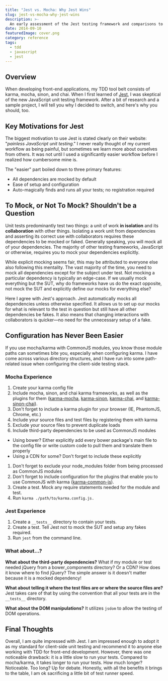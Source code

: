 ```yaml
---
title: "Jest vs. Mocha: Why Jest Wins"
slug: jest-vs-mocha-why-jest-wins
description: >-
  An early assessment of the Jest testing framework and comparisons to mocha/karma.
date: 2014-09-10
featuredImage: cover.png
category: reference
tags:
  - tdd
  - javascript
  - jest
---
```


## Overview

When developing front-end applications, my TDD tool belt consists of karma, mocha, sinon, and chai. When I first learned of [Jest](http://facebook.github.io/jest), I was skeptical of the new JavaScript unit testing framework. After a bit of research and a sample project, I will tell you why I decided to switch, and here's why you should, too.

## Key Motivations for Jest

The biggest motivation to use Jest is stated clearly on their website: "_painless JavaScript unit testing_." I never really thought of my current workflow as being painful, but sometimes we learn more about ourselves from others. It was not until I used a significantly easier workflow before I realized how cumbersome mine is.

The "easier" part boiled down to three primary features:

- All dependencies are mocked by default
- Ease of setup and configuration
- Auto-magically finds and runs all your tests; no registration required

## To Mock, or Not To Mock? Shouldn't be a Question

Unit tests predominantly test two things: a unit of work **in isolation** and its **collaboration** with other things. Isolating a work unit from dependencies and asserting its correct use with collaborators requires these dependencies to be mocked or faked. Generally speaking, you will mock all of your dependencies. The majority of other testing frameworks, JavaScript or otherwise, requires you to mock your dependencies explicitly.

While explicit mocking seems fair, this may be attributed to everyone else also following this mentality. The vast majority of the time, you need to mock all dependencies except for the subject under test. Not mocking a particular dependency is typically an edge-case. If we usually mock everything but the SUT, why do frameworks have us do the exact opposite, not mock the SUT and explicitly define our mocks for everything else?

Here I agree with Jest's approach. Jest automatically mocks all dependencies unless otherwise specified. It allows us to set up our mocks for what is relevant to the test in question but still have all other dependencies be fakes. It also means that changing interactions with collaborators is quicker—no need for the unnecessary setup of a fake.

## Configuration has Never Been Easier

If you use mocha/karma with CommonJS modules, you know those module paths can sometimes bite you, especially when configuring karma. I have come across various directory structures, and I have run into some path-related issue when configuring the client-side testing stack.

### Mocha Experience

1. Create your karma config file
1. Include mocha, sinon, and chai karma frameworks, as well as the plugins for them ([karma-mocha](https://www.npmjs.org/package/karma-mocha), [karma-sinon](https://www.npmjs.org/package/karma-sinon), [karma-chai](https://www.npmjs.org/package/karma-chai), and [karma-sinon-chai](https://www.npmjs.org/package/karma-sinon-chai)).
1. Don't forget to include a karma plugin for your browser (IE, PhantomJS, Chrome, etc.)
1. Include your source files and test files by registering them with karma
1. Exclude your source files to prevent duplicate loads
1. Include third-party dependencies to be used as CommonJS modules

- Using bower? Either explicitly add every bower package's main file to the config file or write custom code to pull them and translate them properly
- Using a CDN for some? Don't forget to include these explicitly

1. Don't forget to exclude your node_modules folder from being processed as CommonJS modules
1. Don't forget to include configuration for the plugins that enable you to use CommonJS with karma ([karma-common-js](https://www.npmjs.org/package/karma-commonjs)).
1. Create a test. Mock any require statements needed for the module and test.
1. Run `karma ./path/to/karma.config.js.`

### Jest Experience

1. Create a `__tests__` directory to contain your tests.
1. Create a test. Tell Jest not to mock the SUT and setup any fakes required.
1. Run `jest` from the command line.

### What about...?

**What about the third-party dependencies?** What if my module or test needed jQuery from a bower_components directory? Or a CDN? How does it know where to find jQuery? The simple answer is it doesn't matter because it is a mocked dependency!

**What about telling it where the test files are or where the source files are?** Jest takes care of that by using the convention that all your tests are in the `__tests__` directory.

**What about the DOM manipulations?** It utilizes `jsdom` to allow the testing of DOM operations.

## Final Thoughts

Overall, I am quite impressed with Jest. I am impressed enough to adopt it as my standard for client-side unit testing and recommend it to anyone else working with TDD for front-end development. However, there was one noticeable drawback: it is a little slow to run your tests. Compared to mocha/karma, it takes longer to run your tests. How much longer? Noticeable. Too long? Up for debate. Honestly, with all the benefits it brings to the table, I am ok sacrificing a little bit of test runner speed.
